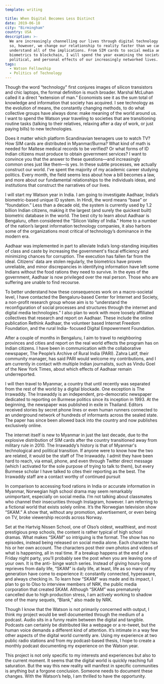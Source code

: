 ```yaml
---
template: writing

title: When Digital Becomes Less Distinct
date: 2019-06-18
city: "Birmingham"
country: USA
description: >-
  We are increasingly channelling our lives through digital technology. In doing
  so, however, we change our relationship to reality faster than we can
  understand all of the implications. From SIM cards to social media and
  biometrics to blockchain, I will spend the year examining the societal,
  political, and personal effects of our increasingly networked lives.
tags:
  - Watson Fellowship
  - Politics of Technology
---
```


Though the word “technology" first conjures images of silicon transistors and chic laptops, the formal definition is much broader. Marshal McLuhan called it a direct “extension of man.” Economists see it as the sum total of knowledge and information that society has acquired. I see technology as the evolution of means, the constantly changing methods, to do what collective groups have always done: make meaning of the world around us. I want to spend the Watson year traveling to societies that are transitioning routine tasks (talking to their relatives, relaxing after a day of work, or just paying bills) to new technologies.

Does it matter which platform Scandinavian teenagers use to watch TV? How SIM cards are distributed in Myanmar/Burma? What kind of math is needed for Maltese medical records to be verified? Or what forms of ID Indian citizens must produce to obtain government services? I want to convince you that the answer to these questions—and increasingly common ones just like them—is yes. In these subtle processes, we actually construct our world. I’ve spent the majority of my academic career studying politics. Every month, the field seems less about how a bill becomes a law, and more about our fundamental relationships to the individuals ideas, and institutions that construct the narratives of our lives.

I will start my Watson year in India. I am going to investigate Aadhaar, India’s biometric-based unique ID system. In Hindi, the word means “base” or “foundation.” Less than a decade old, the system is currently used by 1.2 billion Indian citizens, making it the largest (and surely the quickest built) biometric database in the world. The best city to learn about Aadhaar is Bengaluru, often considered the “Silicon Valley of India.” Home to a number of the nation’s largest information technology companies, it also harbors some of the organizations most critical of technology’s dominance in the modern era.

Aadhaar was implemented in part to alleviate India’s long-standing iniquities of class and caste by increasing the government's fiscal efficiency and minimizing chances for corruption. The execution has fallen far from the ideal. Citizens’ data are stolen regularly, the biometrics have proven unreliable, and minor discrepancies in identifying information have left some Indians without the food rations they need to survive. In the eyes of the government, Aadhaar is now privileged over the real person. Those who are suffering are unable to find recourse.

To better understand how these consequences work on a macro-societal level, I have contacted the Bengaluru-based Center for Internet and Society, a non-profit research group whose aim is to “understand the reconfiguration of social processes and structures through the internet and digital media technologies.” I also plan to work with more loosely affiliated collectives that research and report on Aadhaar. These include the online publication Rethink Aadhaar, the volunteer based Internet Freedom Foundation, and the rural India- focused Digital Empowerment Foundation.

After a couple of months in Bengaluru, I aim to travel to neighboring provinces and cities and report on the real world effects the program has on Indian citizens. I have been in communication with the collaborative newspaper, The People’s Archive of Rural India (PARI). Zahra Latif, their community manager, has said PARI would welcome my contributions, and I am currently in contact with multiple Indian journalists, such as Vindu Goel of the New York Times, about which effects of Aadhaar remain underreported.

I will then travel to Myanmar, a country that until recently was separated from the rest of the world by a digital blockade. One exception is The Irrawaddy. The Irrawaddy is an independent, pro-democratic newspaper dedicated to reporting on Burmese politics since its inception in 1993. At the beginning, the newspaper was published in exile in Thailand. Editors received stories by secret phone lines or even human runners connected to an underground network of hundreds of informants across the sealed state. The paper has since been allowed back into the country and now publishes exclusively online.

The internet itself is new to Myanmar in just the last decade, due to the explosive distribution of SIM cards after the country transitioned away from military rule in 2010. The Irrawaddy’s history is that of Myanmar's technological and political transition. If anyone were to know how the two are related, it would be the staff of The Irrawaddy. I admit they have been hard to reach, via email, phone, and even through Twitter direct message (which I activated for the sole purpose of trying to talk to them), but every Burmese scholar I have talked to cites their reporting as the best. The Irrawaddy staff are a contact worthy of continued pursuit

In comparison to accessing food rations in India or accurate information in Myanmar, Norwegian high school drama may seem remarkably unimportant, especially on social media. I’m not talking about classmates who channel their insecurities through Instagram, however. I am referring to a fictional world that exists solely online. It’s the Norwegian television show “SKAM.” A show that, without any promotion, advertisement, or even being on TV, broke viewership records across Norway.

Set at the Hartvig Nissen School, one of Olso’s oldest, wealthiest, and most prestigious prep schools, the content is rather typical of high school dramas. What makes “SKAM” so intriguing is the format. The show has no episodes, instead being released on social media alone. Each character has his or her own account. The characters post their own photos and videos of what is happening, all in real time. If a breakup happens at the end of a Friday night party, you’ll probably see the post when you are leaving one of your own. It is the anti- binge watch series. Instead of giving hours-long reprieves from daily life, “SKAM” is daily life, at least, life as so many of my generation have come to experience it: constantly connected, hyperaware, and always checking in. To learn how “SKAM” was made and its impact, I plan to go to Olso to interview members of NRK, the public media corporation that created SKAM. Although “SKAM” was prematurely cancelled due to high production stress, I am actively working to shadow one of the many sequels, “Blank,” also made by NRK.

Though I know that the Watson is not primarily concerned with output, I think my project would be well documented through the medium of a podcast. Audio sits in a funny realm between the digital and tangible. Podcasts can certainly be distributed like a webpage or a re-tweet, but the human voice demands a different kind of attention. It’s intimate in a way few other aspects of the digital world currently are. Using my experience at two public radio stations and from my podcast-based thesis, I hope to create a monthly podcast documenting my experience on the Watson year.

This project is not only specific to my interests and experiences but also to the current moment. It seems that the digital world is quickly reaching full saturation. But the way this new reality will manifest in specific communities is anything but a forgone conclusion. Someone needs to document these changes. With the Watson’s help, I am thrilled to have the opportunity.
